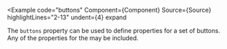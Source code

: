 
<Example
  code="buttons"
  Component={Component}
  Source={Source}
  highlightLines="2-13"
  undent={4}
  expand
>
  The `buttons` property can be used to define properties
  for a set of buttons.  Any of the properties for the
  <ButtonLink/> may be included.
</Example>
